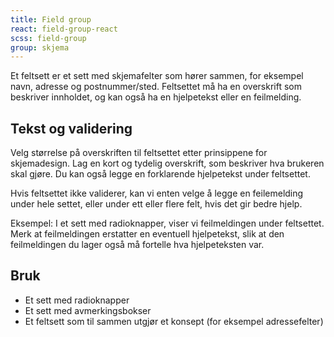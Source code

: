```yaml
---
title: Field group
react: field-group-react
scss: field-group
group: skjema
---
```



<Ingress>
    Et feltsett er et sett med skjemafelter som hører sammen, for eksempel navn, adresse og postnummer/sted. Feltsettet
    må ha en overskrift som beskriver innholdet, og kan også ha en hjelpetekst eller en feilmelding.
</Ingress>
<ComponentExample
    component={FieldGroupExample}
    knobs={{
        boolProps: ["Kompakt", "Med hjelpetekst", "Med feil"],
        choiceProps: [
            {
                name: "Variant",
                values: ["small", "medium", "large"],
                defaultValue: 0,
            },
        ],
    }}
/>

## Tekst og validering

Velg størrelse på overskriften til feltsettet etter prinsippene for skjemadesign. Lag en kort og tydelig overskrift, som beskriver hva brukeren skal gjøre. Du kan også legge en forklarende hjelpetekst under feltsettet.

Hvis feltsettet ikke validerer, kan vi enten velge å legge en feilemelding under hele settet, eller under ett eller flere felt, hvis det gir bedre hjelp.

Eksempel:
I et sett med radioknapper, viser vi feilmeldingen under feltsettet. Merk at feilmeldingen erstatter en eventuell hjelpetekst, slik at den feilmeldingen du lager også må fortelle hva hjelpeteksten var.

## Bruk

-   Et sett med radioknapper
-   Et sett med avmerkingsbokser
-   Et feltsett som til sammen utgjør et konsept (for eksempel adressefelter)
